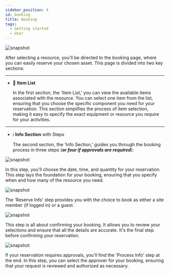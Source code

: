 ---
sidebar_position: 4
id: booking
title: Booking
tags:
  - Getting started
  - User
---




<BrowserWindow url={url}>

![snapshot](../assets/user/booking.png)

</BrowserWindow>

After selecting a resource, you'll be directed to the booking page, where you can easily reserve your chosen asset. This page is divided into two key sections:

---

- 🍎 **Item List**

  In the first section, the 'Item List,' you can view the available items associated with the resource. You can select one item from the list, ensuring that you choose the specific component you need for your reservation. This section simplifies the process of item selection, making it easy to specify the exact equipment or resource you require for your activities.

---

- ℹ️ **Info Section** with Steps

  The second section, the 'Info Section,' guides you through the booking process in three steps (**_or four if approvals are required_**):

<Tabs>
  <TabItem value="order" label="Order Info" default>

<BrowserWindow url={url}>

![snapshot](../assets/user/booking-order.png)

</BrowserWindow>

In this step, you'll choose the date, time, and quantity for your reservation. This step lays the foundation for your booking, ensuring that you specify when and how many of the resource you need.

  </TabItem>
  <TabItem value="reserve" label="Reserve Info">

  <BrowserWindow url={url}>

![snapshot](../assets/user/booking-reserve.png)

</BrowserWindow>

The 'Reserve Info' step provides you with the choice to book as either a <span class='site-user'> site member</span> (if logged in) or a <span class='guest'>guest</span>.

  </TabItem>
    <TabItem value="confirm" label="Confirm Order">

<BrowserWindow url={url}>

![snapshot](../assets/user/booking-confirm.png)

</BrowserWindow>

This step is all about confirming your booking. It allows you to review your selections and ensure that all the details are accurate. It's the final step before confirming your reservation.

  </TabItem>
    <TabItem value="process" label="Process Info (Optional)">

<BrowserWindow url={url}>

![snapshot](../assets/user/booking-process.png)

</BrowserWindow>

If your reservation requires approvals, you'll find the 'Process Info' step at the end. In this step, you can select the approver for your booking, ensuring that your request is reviewed and authorized as necessary.

  </TabItem>
</Tabs>
